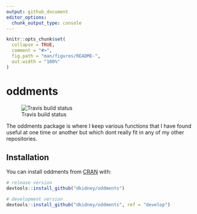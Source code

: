 ```yaml
---
output: github_document
editor_options: 
  chunk_output_type: console
---
```


<!-- README.md is generated from README.Rmd. Please edit that file -->

```r
knitr::opts_chunk$set(
  collapse = TRUE,
  comment = "#>",
  fig.path = "man/figures/README-",
  out.width = "100%"
)
```

# oddments

![Travis build status](https://travis-ci.org/dkidney/oddments.svg?branch=master)

The oddments package is where I keep various functions that I have found useful at one time or another but which dont really fit in any of my other repositories.

## Installation

You can install oddments from [CRAN](https://CRAN.R-project.org) with:

``` r
# release version
devtools::install_github("dkidney/oddments")

# development version
devtools::install_github("dkidney/oddments", ref = "develop")
```

<!-- ## Examples -->

<!-- TODO -->

